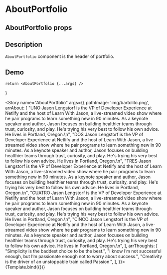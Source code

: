 

<Meta title="AboutPortfolio" component={AboutPortfolio} />

# AboutPortfolio

## AboutPortfolio props
<ArgsTable of={AboutPortfolio} />

## Description

`AboutPortfolio` component is the header of portfolio.

## Demo

    return <AboutPortfolio {...args} />
}

<Story name="AboutPortfolio" args={{
    pathImage: 'img/bartolito.png',
    arrAbout: [
        "UNO Jason Lengstorf is the VP of Developer Experience at Netlify and the host of Learn With Jason, a live-streamed video show where he pair programs to learn something new in 90 minutes. As a keynote speaker and author, Jason focuses on building healthier teams through trust, curiosity, and play. He's trying his very best to follow his own advice. He lives in Portland, Oregon.\n",
        "DOS Jason Lengstorf is the VP of Developer Experience at Netlify and the host of Learn With Jason, a live-streamed video show where he pair programs to learn something new in 90 minutes. As a keynote speaker and author, Jason focuses on building healthier teams through trust, curiosity, and play. He's trying his very best to follow his own advice. He lives in Portland, Oregon.\n",
        "TRES Jason Lengstorf is the VP of Developer Experience at Netlify and the host of Learn With Jason, a live-streamed video show where he pair programs to learn something new in 90 minutes. As a keynote speaker and author, Jason focuses on building healthier teams through trust, curiosity, and play. He's trying his very best to follow his own advice. He lives in Portland, Oregon.\n",
        "CUATRO Jason Lengstorf is the VP of Developer Experience at Netlify and the host of Learn With Jason, a live-streamed video show where he pair programs to learn something new in 90 minutes. As a keynote speaker and author, Jason focuses on building healthier teams through trust, curiosity, and play. He's trying his very best to follow his own advice. He lives in Portland, Oregon.\n",
        "CINCO Jason Lengstorf is the VP of Developer Experience at Netlify and the host of Learn With Jason, a live-streamed video show where he pair programs to learn something new in 90 minutes. As a keynote speaker and author, Jason focuses on building healthier teams through trust, curiosity, and play. He's trying his very best to follow his own advice. He lives in Portland, Oregon.\n",
    ],
    arrThoughts: [
        "Simplicity is the baddest choice to be the best.",
        "I know I’m not successful enough, but I’m passionate enough not to worry about success.",
        "Creativity is the driver of an unstoppable train called Passion.",
    ],
}}>
{Template.bind({})}
</Story>

